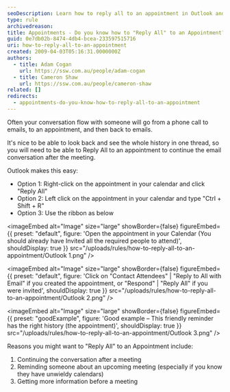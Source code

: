 ```yaml
---
seoDescription: Learn how to reply all to an appointment in Outlook and continue email conversations after meetings, reminders, or gathering more information.
type: rule
archivedreason:
title: Appointments - Do you know how to "Reply All" to an Appointment?
guid: 0e7db02b-8474-4db4-bcea-233597515716
uri: how-to-reply-all-to-an-appointment
created: 2009-04-03T05:16:31.0000000Z
authors:
  - title: Adam Cogan
    url: https://ssw.com.au/people/adam-cogan
  - title: Cameron Shaw
    url: https://ssw.com.au/people/cameron-shaw
related: []
redirects:
  - appointments-do-you-know-how-to-reply-all-to-an-appointment
---
```


Often your conversation flow with someone will go from a phone call to emails, to an appointment, and then back to emails.

It's nice to be able to look back and see the whole history in one thread, so you will need to be able to Reply All to an appointment to continue the email conversation after the meeting.

Outlook makes this easy:
- Option 1: Right-click on the appointment in your calendar and click "Reply All"
- Option 2: Left click on the appointment in your calendar and type "Ctrl + Shift + R"
- Option 3: Use the ribbon as below


<imageEmbed
  alt="Image"
  size="large"
  showBorder={false}
  figureEmbed={{
    preset: "default",
    figure: 'Open the appointment in your Calendar (You should already have Invited all the required people to attend)',
    shouldDisplay: true
  }}
  src="/uploads/rules/how-to-reply-all-to-an-appointment/Outlook 1.png"
/>


<imageEmbed
  alt="Image"
  size="large"
  showBorder={false}
  figureEmbed={{
    preset: "default",
    figure: 'Click on "Contact Attendees" | "Reply to All with Email" if you created the appointment, or "Respond" | "Reply All" if you were invited',
    shouldDisplay: true
  }}
  src="/uploads/rules/how-to-reply-all-to-an-appointment/Outlook 2.png"
/>

<imageEmbed
  alt="Image"
  size="large"
  showBorder={false}
  figureEmbed={{
    preset: "goodExample",
    figure: 'Good example – This friendly reminder has the right history (the appointment)',
    shouldDisplay: true
  }}
  src="/uploads/rules/how-to-reply-all-to-an-appointment/Outlook 3.png"
/>

Reasons you might want to "Reply All" to an Appointment include:

1. Continuing the conversation after a meeting
2. Reminding someone about an upcoming meeting (especially if you know they have unwieldy calendars)
3. Getting more information before a meeting